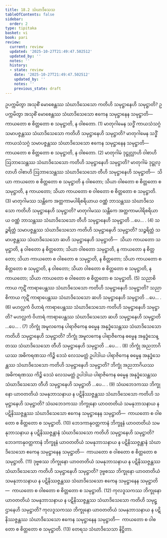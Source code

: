 ```yaml
---
title: 18.2 သံဃာဒိသေသ
tableOfContents: false
sidebar:
  order: 2
type: tipitaka
basket: vi
book: pari
review:
  current: review
  updated: '2025-10-27T21:49:47.502512'
  updated_by: ''
  notes: ''
  history:
  - state: review
    date: '2025-10-27T21:49:47.502512'
    updated_by: ''
    notes: ''
    previous_state: draft
---
```



<ReviewStatus review={frontmatter.review} showDetails={true} />

<HypothesisAnnotation frontmatter={frontmatter} />

<DynamicBreadcrumb />

<Division number="471" book="pari" e="ch" v="5" p="360">

<Paragraph number="2206" book="pari">
ဥပက္ကမိတွာ အသုစိံ မောစေန္တဿ သံဃာဒိသေသော ကတိဟိ သမုဋ္ဌာနေဟိ သမုဋ္ဌာတိ? ဥပက္ကမိတွာ အသုစိံ မောစေန္တဿ သံဃာဒိသေသော ဧကေန သမုဋ္ဌာနေန သမုဋ္ဌာတိ—  ကာယတော စ စိတ္တတော စ သမုဋ္ဌာတိ, န ဝါစတော. (1)
</Paragraph>

<Paragraph number="2207" book="pari">
မာတုဂါမေန သဒ္ဓိံ ကာယသံသဂ္ဂံ သမာပဇ္ဇန္တဿ သံဃာဒိသေသော ကတိဟိ သမုဋ္ဌာနေဟိ သမုဋ္ဌာတိ? မာတုဂါမေန သဒ္ဓိံ ကာယသံသဂ္ဂံ သမာပဇ္ဇန္တဿ သံဃာဒိသေသော ဧကေန သမုဋ္ဌာနေန သမုဋ္ဌာတိ—  ကာယတော စ စိတ္တတော စ သမုဋ္ဌာတိ, န ဝါစတော. (2)
</Paragraph>

<Paragraph number="2208" book="pari">
မာတုဂါမံ ဒုဋ္ဌုလ္လာဟိ ဝါစာဟိ ဩဘာသေန္တဿ သံဃာဒိသေသော ကတိဟိ သမုဋ္ဌာနေဟိ သမုဋ္ဌာတိ? မာတုဂါမံ ဒုဋ္ဌုလ္လာဟိ ဝါစာဟိ ဩဘာသေန္တဿ သံဃာဒိသေသော တီဟိ သမုဋ္ဌာနေဟိ သမုဋ္ဌာတိ—  သိယာ ကာယတော စ စိတ္တတော စ သမုဋ္ဌာတိ န ဝါစတော; သိယာ ဝါစတော စ စိတ္တတော စ သမုဋ္ဌာတိ, န ကာယတော; သိယာ ကာယတော စ ဝါစတော စ စိတ္တတော စ သမုဋ္ဌာတိ. (3)
</Paragraph>

<Paragraph number="2209" book="pari">
မာတုဂါမဿ သန္တိကေ အတ္တကာမပါရိစရိယာယ ဝဏ္ဏံ ဘာသန္တဿ သံဃာဒိသေသော ကတိဟိ သမုဋ္ဌာနေဟိ သမုဋ္ဌာတိ? မာတုဂါမဿ သန္တိကေ အတ္တကာမပါရိစရိယာယ ဝဏ္ဏံ ဘာသန္တဿ သံဃာဒိသေသော တီဟိ သမုဋ္ဌာနေဟိ သမုဋ္ဌာတိ …ပေ… . (4)
</Paragraph>

<Paragraph number="2210" book="pari">
သဉ္စရိတ္တံ သမာပဇ္ဇန္တဿ သံဃာဒိသေသော ကတိဟိ သမုဋ္ဌာနေဟိ သမုဋ္ဌာတိ? သဉ္စရိတ္တံ သမာပဇ္ဇန္တဿ သံဃာဒိသေသော ဆဟိ သမုဋ္ဌာနေဟိ သမုဋ္ဌာတိ—  သိယာ ကာယတော သမုဋ္ဌာတိ, န ဝါစတော န စိတ္တတော; သိယာ ဝါစတော သမုဋ္ဌာတိ, န ကာယတော န စိတ္တတော; သိယာ ကာယတော စ ဝါစတော စ သမုဋ္ဌာတိ, န စိတ္တတော; သိယာ ကာယတော စ စိတ္တတော စ သမုဋ္ဌာတိ, န ဝါစတော; သိယာ ဝါစတော စ စိတ္တတော စ သမုဋ္ဌာတိ, န ကာယတော; သိယာ ကာယတော စ ဝါစတော စ စိတ္တတော စ သမုဋ္ဌာတိ. (5)
</Paragraph>

<Paragraph number="2211" book="pari">
သညာစိကာယ ကုဋိံ ကာရာပေန္တဿ သံဃာဒိသေသော ကတိဟိ သမုဋ္ဌာနေဟိ သမုဋ္ဌာတိ? သညာစိကာယ ကုဋိံ ကာရာပေန္တဿ သံဃာဒိသေသော ဆဟိ သမုဋ္ဌာနေဟိ သမုဋ္ဌာတိ …ပေ… . (6)
</Paragraph>

<Paragraph number="2212" book="pari">
မဟလ္လကံ ဝိဟာရံ ကာရာပေန္တဿ သံဃာဒိသေသော ကတိဟိ သမုဋ္ဌာနေဟိ သမုဋ္ဌာတိ? မဟလ္လကံ ဝိဟာရံ ကာရာပေန္တဿ သံဃာဒိသေသော ဆဟိ သမုဋ္ဌာနေဟိ သမုဋ္ဌာတိ …ပေ… . (7)
</Paragraph>

<Paragraph number="2213" book="pari">
ဘိက္ခုံ အမူလကေန ပါရာဇိကေန ဓမ္မေန အနုဒ္ဓံသေန္တဿ သံဃာဒိသေသော ကတိဟိ သမုဋ္ဌာနေဟိ သမုဋ္ဌာတိ? ဘိက္ခုံ အမူလကေန ပါရာဇိကေန ဓမ္မေန အနုဒ္ဓံသေန္တဿ သံဃာဒိသေသော တီဟိ သမုဋ္ဌာနေဟိ သမုဋ္ဌာတိ …ပေ… . (8)
</Paragraph>

<Paragraph number="2214" book="pari">
ဘိက္ခုံ အညဘာဂိယဿ အဓိကရဏဿ ကိဉ္စိ ဒေသံ လေသမတ္တံ ဥပါဒါယ ပါရာဇိကေန ဓမ္မေန အနုဒ္ဓံသေန္တဿ သံဃာဒိသေသော ကတိဟိ သမုဋ္ဌာနေဟိ သမုဋ္ဌာတိ? ဘိက္ခုံ အညဘာဂိယဿ အဓိကရဏဿ ကိဉ္စိ ဒေသံ လေသမတ္တံ ဥပါဒါယ ပါရာဇိကေန ဓမ္မေန အနုဒ္ဓံသေန္တဿ သံဃာဒိသေသော တီဟိ သမုဋ္ဌာနေဟိ သမုဋ္ဌာတိ …ပေ… . (9)
</Paragraph>

<Paragraph number="2215" book="pari">
သံဃဘေဒကဿ ဘိက္ခုနော ယာဝတတိယံ သမနုဘာသနာယ န ပဋိနိဿဇ္ဇန္တဿ သံဃာဒိသေသော ကတိဟိ သမုဋ္ဌာနေဟိ သမုဋ္ဌာတိ? သံဃဘေဒကဿ ဘိက္ခုနော ယာဝတတိယံ သမနုဘာသနာယ န ပဋိနိဿဇ္ဇန္တဿ သံဃာဒိသေသော ဧကေန သမုဋ္ဌာနေန သမုဋ္ဌာတိ—  ကာယတော စ ဝါစတော စ စိတ္တတော စ သမုဋ္ဌာတိ. (10)
</Paragraph>

<Paragraph number="2216" book="pari">
ဘေဒကာနုဝတ္တကာနံ ဘိက္ခူနံ ယာဝတတိယံ သမနုဘာသနာယ န ပဋိနိဿဇ္ဇန္တာနံ သံဃာဒိသေသော ကတိဟိ သမုဋ္ဌာနေဟိ သမုဋ္ဌာတိ? ဘေဒကာနုဝတ္တကာနံ ဘိက္ခူနံ ယာဝတတိယံ သမနုဘာသနာယ န ပဋိနိဿဇ္ဇန္တာနံ သံဃာဒိသေသော ဧကေန သမုဋ္ဌာနေန သမုဋ္ဌာတိ—  ကာယတော စ ဝါစတော စ စိတ္တတော စ သမုဋ္ဌာတိ. (11)
</Paragraph>

<Paragraph number="2217" book="pari">
ဒုဗ္ဗစဿ ဘိက္ခုနော ယာဝတတိယံ သမနုဘာသနာယ န ပဋိနိဿဇ္ဇန္တဿ သံဃာဒိသေသော ကတိဟိ သမုဋ္ဌာနေဟိ သမုဋ္ဌာတိ? ဒုဗ္ဗစဿ ဘိက္ခုနော ယာဝတတိယံ သမနုဘာသနာယ န ပဋိနိဿဇ္ဇန္တဿ သံဃာဒိသေသော ဧကေန သမုဋ္ဌာနေန သမုဋ္ဌာတိ—  ကာယတော စ ဝါစတော စ စိတ္တတော စ သမုဋ္ဌာတိ. (12)
</Paragraph>

<Paragraph number="2218" book="pari">
ကုလဒူသကဿ ဘိက္ခုနော ယာဝတတိယံ သမနုဘာသနာယ န ပဋိနိဿဇ္ဇန္တဿ သံဃာဒိသေသော ကတိဟိ သမုဋ္ဌာနေဟိ သမုဋ္ဌာတိ? ကုလဒူသကဿ ဘိက္ခုနော ယာဝတတိယံ သမနုဘာသနာယ န ပဋိနိဿဇ္ဇန္တဿ သံဃာဒိသေသော ဧကေန သမုဋ္ဌာနေန သမုဋ္ဌာတိ—  ကာယတော စ ဝါစတော စ စိတ္တတော စ သမုဋ္ဌာတိ. (13)

</Paragraph>
</Division>

<Paragraph number="2219" type="center" book="pari">
တေရသ သံဃာဒိသေသာ နိဋ္ဌိတာ.
</Paragraph>